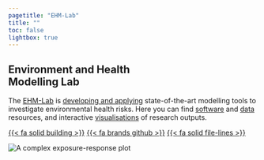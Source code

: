```yaml
---
pagetitle: "EHM-Lab"
title: ""
toc: false
lightbox: true
---
```


::: {.hero-grid}

::: {.col-6 #hero-textcell}

## Environment and Health <br> Modelling Lab

::: {#hero-text}
The [EHM-Lab](https://www.lshtm.ac.uk/ehm-lab) is [developing and applying](https://www.lshtm.ac.uk/research/centres-projects-groups/ehm-lab#research) state-of-the-art modelling tools to investigate environmental health risks. Here you can find [software](rcode_bytype.qmd) and [data](data.qmd) resources, and interactive [visualisations](apps.qmd) of research outputs.
:::

::: {#hero-icons}
[{{< fa solid building >}}](https://www.lshtm.ac.uk/research/centres-projects-groups/ehm-lab)
[{{< fa brands github >}}](https://github.com/ehm-lab)
[{{< fa solid file-lines >}}](https://www.lshtm.ac.uk/research/centres-projects-groups/ehm-lab#publications)
:::

:::

::: {.col-6 #hero-image}
<img id="cycle-image" src="images/logo.png" alt="A complex exposure-response plot"/>
:::

:::

